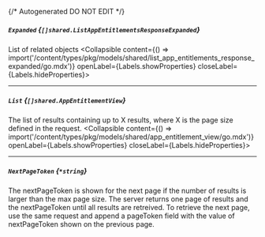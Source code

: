 {/* Autogenerated DO NOT EDIT  */}

##### `Expanded` *{`[]shared.ListAppEntitlementsResponseExpanded`}*
List of related objects
<Collapsible content={() => import('/content/types/pkg/models/shared/list_app_entitlements_response_expanded/go.mdx')} openLabel={Labels.showProperties} closeLabel={Labels.hideProperties}>
</Collapsible>

---
##### `List` *{`[]shared.AppEntitlementView`}*
The list of results containing up to X results, where X is the page size defined in the request.
<Collapsible content={() => import('/content/types/pkg/models/shared/app_entitlement_view/go.mdx')} openLabel={Labels.showProperties} closeLabel={Labels.hideProperties}>
</Collapsible>

---
##### `NextPageToken` *{`*string`}*
The nextPageToken is shown for the next page if the number of results is larger than the max page size. The server returns one page of results and the nextPageToken until all results are retreived. To retrieve the next page, use the same request and append a pageToken field with the value of nextPageToken shown on the previous page.


